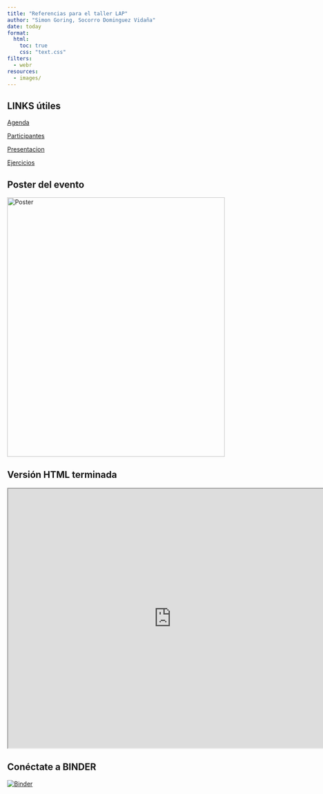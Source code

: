 ```yaml
---
title: "Referencias para el taller LAP"
author: "Simon Goring, Socorro Dominguez Vidaña"
date: today
format:
  html:
    toc: true
    css: "text.css"
filters:
  - webr
resources:
  - images/
---
```

## LINKS útiles

<a href="https://docs.google.com/document/d/12g128wHhCxW6Dn5IpwZ5G2cT7gAdt7jf/edit#heading=h.vnk5sqtfbjsp" target="_blank">Agenda</a>

<a href="https://docs.google.com/presentation/d/1FpejJCsf5l10nkcnT0BhXMAXVIc2qrms/edit?slide=id.p1#slide=id.p1"target="_blank">Participantes</a>

<a href="https://docs.google.com/presentation/d/17JfCtpgFema4i2SjPZyC3ACuWVmUYn6A/edit?slide=id.p1#slide=id.p1"target="_blank">Presentacion</a>

<a href="https://docs.google.com/presentation/d/1ws2WVEDQzSTPTqqAYHTeA-VOlVPCFMsW/edit?slide=id.p15#slide=id.p15"target="_blank">Ejercicios</a>


## Poster del evento

<img src="https://open.neotomadb.org/R-workshop/webr_repo/images/poster.jpg" style="width: 100%; max-height: 600px; object-fit: contain;" alt="Poster">



## Versión HTML terminada

<iframe src="https://open.neotomadb.org/Current_Workshop/simple_workflow.html" width="150%" height="600"></iframe>


## Conéctate a BINDER

[![Binder](https://mybinder.org/badge_logo.svg)](https://mybinder.org/v2/gh/NeotomaDB/Current_Workshop/main)

